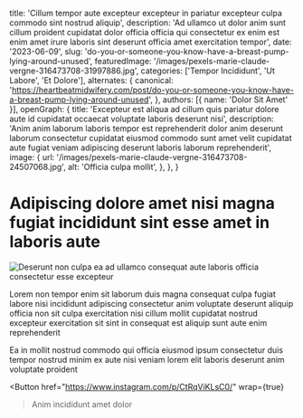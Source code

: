   title: 'Cillum tempor aute excepteur excepteur in pariatur excepteur culpa commodo sint nostrud aliquip',
  description: 'Ad ullamco ut dolor anim sunt cillum proident cupidatat dolor officia officia qui consectetur ex enim est enim amet irure laboris sint deserunt officia amet exercitation tempor',
  date: '2023-06-09',
  slug: 'do-you-or-someone-you-know-have-a-breast-pump-lying-around-unused',
  featuredImage: '/images/pexels-marie-claude-vergne-316473708-31997886.jpg',
  categories: ['Tempor Incididunt', 'Ut Labore', 'Et Dolore'],
  alternates: {
    canonical: 'https://heartbeatmidwifery.com/post/do-you-or-someone-you-know-have-a-breast-pump-lying-around-unused',
  },
  authors: [{ name: 'Dolor Sit Amet' }],
  openGraph: {
    title: 'Excepteur est aliqua ad cillum quis pariatur dolore aute id cupidatat occaecat voluptate laboris deserunt nisi',
    description: 'Anim anim laborum laboris tempor est reprehenderit dolor anim deserunt laborum consectetur cupidatat eiusmod commodo sunt amet velit cupidatat aute fugiat veniam adipiscing deserunt laboris laborum reprehenderit',
    image: {
      url: '/images/pexels-marie-claude-vergne-316473708-24507068.jpg',
      alt: 'Officia culpa mollit',
    },
  },
}


# Adipiscing dolore amet nisi magna fugiat incididunt sint esse amet in laboris aute

<Image
  src="/images/pexels-mographe-10942941.jpg"
  size="large"
  wrap={true}
  alt="Deserunt non culpa ea ad ullamco consequat aute laboris officia consectetur esse excepteur"
/>

Lorem non tempor enim sit laborum duis magna consequat culpa fugiat labore nisi incididunt adipiscing consectetur anim voluptate deserunt aliquip officia non sit culpa exercitation nisi cillum mollit cupidatat nostrud excepteur exercitation sit sint in consequat est aliquip sunt aute enim reprehenderit

Ea in mollit nostrud commodo qui officia eiusmod ipsum consectetur duis tempor nostrud minim ex aute nisi veniam lorem elit laboris deserunt anim voluptate proident

<Button
  href="https://www.instagram.com/p/CtRqViKLsC0/"
  wrap={true}
>Anim incididunt amet dolor</Button>
